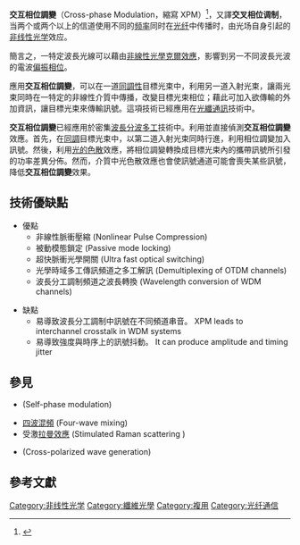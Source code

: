 {{Expert|time=2012-01-01}}

'''交互相位調變'''（Cross-phase Modulation，縮寫 XPM）<ref>{{cite web
|title=Cross-phase modulation
|url=https://www.rp-photonics.com/cross_phase_modulation.html
|publisher=Encyclopedia of Laser Physics and Technology
|website=RP Photonics
|accessdate=2017-03-13
|language=en
|archive-date=2021-02-09
|archive-url=https://web.archive.org/web/20210209125809/http://www.rp-photonics.com/cross_phase_modulation.html
|dead-url=no
}}</ref>，又譯'''交叉相位调制'''，当两个或两个以上的信道使用不同的[[频率|频率]]同时在[[光纤|光纤]]中传播时，由光场自身引起的[[非线性光学|非线性光学]]效应。

簡言之，一特定波長光線可以藉由[[非線性光學|非線性光學]][[克爾效應|克爾效應]]，影響到另一不同波長光波的電波[[偏振|偏振]][[相位|相位]]。

應用'''交互相位調變'''，可以在一道[[同調性|同調性]]目標光束中，利用另一道入射光束，讓兩光束同時在一特定的非線性介質中傳播，改變目標光束相位；藉此可加入欲傳輸的外加資訊，讓目標光束來傳輸訊號。這項技術已經應用在[[光纖通訊|光纖通訊]]技術中。

'''交互相位調變'''已經應用於密集[[波長分波多工|波長分波多工]]技術中。利用{{link-en|強度調變|Intensity modulation}}並直接偵測'''交互相位調變'''效應。首先，在[[同調|同調]]目標光束中，以第二道入射光束同時行進，利用相位調變加入訊號。然後，利用[[光的色散|光的色散]]效應，將相位調變轉換成目標光束內的攜帶訊號所引發的功率差異分佈。然而，介質中光色散效應也會使訊號通道可能會喪失某些訊號，降低'''交互相位調變'''效果。

==技術優缺點==
* 優點
** 非線性脈衝壓縮 (Nonlinear Pulse Compression)
** 被動模態鎖定 (Passive mode locking)
** 超快脈衝光學開關 (Ultra fast optical switching)
** 光學時域多工傳訊頻道之多工解訊 (Demultiplexing of OTDM channels)
** 波長分工調制頻道之波長轉換 (Wavelength conversion of WDM channels)

* 缺點
** 易導致波長分工調制中訊號在不同頻道串音。   XPM leads to interchannel crosstalk in WDM systems
** 易導致強度與時序上的訊號抖動。  It can produce amplitude and timing jitter

==參見==
* {{link-ja|自我相位調變|自己位相変調}} (Self-phase modulation)
* [[四波混頻|四波混頻]] (Four-wave mixing)
* 受激[[拉曼效應|拉曼效應]] (Stimulated Raman scattering )
* {{link-en|交叉偏振波產生技術|Cross-polarized wave generation}} (Cross-polarized wave generation)
==參考文獻==
{{reflist}}

[[Category:非线性光学|Category:非线性光学]]
[[Category:纖維光學|Category:纖維光學]]
[[Category:複用|Category:複用]]
[[Category:光纤通信|Category:光纤通信]]